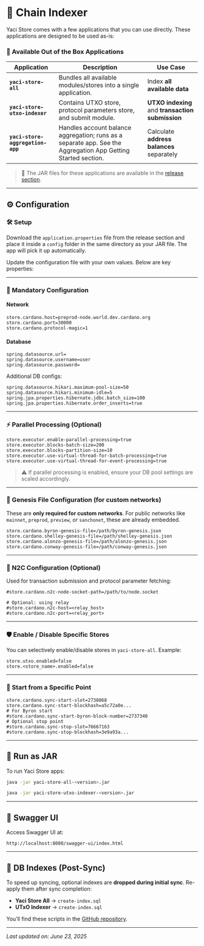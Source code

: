 &nbsp;

# 🚀 Chain Indexer

Yaci Store comes with a few applications that you can use directly. These applications are designed to be used as-is:

### 🚀 Available Out of the Box Applications

| Application                  | Description                                                                                      | Use Case                                      |
|-----------------------------|--------------------------------------------------------------------------------------------------|-----------------------------------------------|
| **`yaci-store-all`**        | Bundles all available modules/stores into a single application.                                  | Index **all available data**                  |
| **`yaci-store-utxo-indexer`** | Contains UTXO store, protocol parameters store, and submit module.                               | **UTXO indexing** and **transaction submission** |
| **`yaci-store-aggregation-app`** | Handles account balance aggregation; runs as a separate app. See the Aggregation App Getting Started section. | Calculate **address balances** separately     |

> 🧹 The JAR files for these applications are available in the [release section](https://github.com/bloxbean/yaci-store/releases).

---

## ⚙️ Configuration

### 🛠️ Setup

Download the `application.properties` file from the release section and place it inside a `config` folder in the same directory as your JAR file. The app will pick it up automatically.

Update the configuration file with your own values. Below are key properties:

---

### 🔌 Mandatory Configuration

#### Network

```properties
store.cardano.host=preprod-node.world.dev.cardano.org
store.cardano.port=30000
store.cardano.protocol-magic=1
```

#### Database

```properties
spring.datasource.url=
spring.datasource.username=user
spring.datasource.password=
```

Additional DB configs:

```properties
spring.datasource.hikari.maximum-pool-size=50
spring.datasource.hikari.minimum-idle=5
spring.jpa.properties.hibernate.jdbc.batch_size=100
spring.jpa.properties.hibernate.order_inserts=true
```

---

### ⚡ Parallel Processing (Optional)

```properties
store.executor.enable-parallel-processing=true
store.executor.blocks-batch-size=200
store.executor.blocks-partition-size=10
store.executor.use-virtual-thread-for-batch-processing=true
store.executor.use-virtual-thread-for-event-processing=true
```

> ⚠️ If parallel processing is enabled, ensure your DB pool settings are scaled accordingly.

---

### 🧪 Genesis File Configuration (for custom networks)

These are **only required for custom networks**. For public networks like `mainnet`, `preprod`, `preview`, or `sanchonet`, these are already embedded.

```properties
store.cardano.byron-genesis-file=/path/byron-genesis.json
store.cardano.shelley-genesis-file=/path/shelley-genesis.json
store.cardano.alonzo-genesis-file=/path/alonzo-genesis.json
store.cardano.conway-genesis-file=/path/conway-genesis.json
```

---

### 🔗 N2C Configuration (Optional)

Used for transaction submission and protocol parameter fetching:

```properties
#store.cardano.n2c-node-socket-path=/path/to/node.socket

# Optional: using relay
#store.cardano.n2c-host=<relay_host>
#store.cardano.n2c-port=<relay_port>
```

---

### 🛡️ Enable / Disable Specific Stores

You can selectively enable/disable stores in `yaci-store-all`. Example:

```properties
store.utxo.enabled=false
store.<store_name>.enabled=false
```

---

### 🌟 Start from a Specific Point

```properties
store.cardano.sync-start-slot=2738868
store.cardano.sync-start-blockhash=a5c72a0e...
# For Byron start
#store.cardano.sync-start-byron-block-number=2737340
# Optional stop point
#store.cardano.sync-stop-slot=76667163
#store.cardano.sync-stop-blockhash=3e9a93a...
```

---

## 🔮 Run as JAR

To run Yaci Store apps:

```bash
java -jar yaci-store-all-<version>.jar
```

```bash
java -jar yaci-store-utxo-indexer-<version>.jar
```

---

## 📜 Swagger UI

Access Swagger UI at:

```
http://localhost:8080/swagger-ui/index.html
```

---

## 📃 DB Indexes (Post-Sync)

To speed up syncing, optional indexes are **dropped during initial sync**. Re-apply them after sync completion:

* **Yaci Store All** → `create-index.sql`
* **UTxO Indexer** → `create-index.sql`

You’ll find these scripts in the [GitHub repository](https://github.com/bloxbean/yaci-store).

---

*Last updated on: June 23, 2025*

